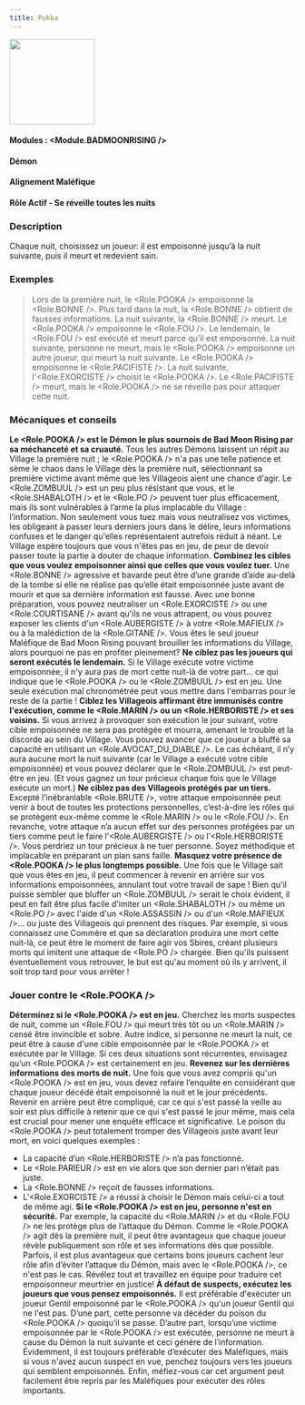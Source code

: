 ```yaml
---
title: Pukka
---
```



<img src='/img/blood-on-the-clocktower/roles/pooka.png' height='150' />

#### Modules : <Module.BADMOONRISING />
#### Démon
#### Alignement Maléfique
#### Rôle Actif - Se réveille toutes les nuits

### Description
Chaque nuit, choisissez un joueur: il est empoisonné jusqu’à la nuit suivante, puis il meurt et redevient sain.

### Exemples
> Lors de la première nuit, le <Role.POOKA /> empoisonne la <Role.BONNE />. Plus tard dans la nuit, la <Role.BONNE />  obtient de fausses informations. La nuit suivante, la <Role.BONNE /> meurt.
> Le <Role.POOKA /> empoisonne le <Role.FOU />. Le lendemain, le <Role.FOU /> est exécuté et meurt parce qu’il est empoisonné. La nuit suivante, personne ne meurt, mais le <Role.POOKA /> empoisonne un autre joueur, qui meurt la nuit suivante.
> Le <Role.POOKA /> empoisonne le <Role.PACIFISTE />. La nuit suivante, l'<Role.EXORCISTE /> choisit le <Role.POOKA />. Le <Role.PACIFISTE /> meurt, mais le <Role.POOKA /> ne se réveille pas pour attaquer cette nuit.

### Mécaniques et conseils

 **Le <Role.POOKA /> est le Démon le plus sournois de Bad Moon Rising par sa méchanceté et sa cruauté.** Tous les autres Démons laissent un répit au Village la première nuit ; le <Role.POOKA /> n'a pas une telle patience et sème le chaos dans le Village dès la première nuit, sélectionnant sa première victime avant même que les Villageois aient une chance d'agir. Le <Role.ZOMBUUL /> est un peu plus résistant que vous, et le <Role.SHABALOTH /> et le <Role.PO /> peuvent tuer plus efficacement, mais ils sont vulnérables à l’arme la plus implacable du Village : l’information. Non seulement vous tuez mais vous neutralisez vos victimes, les obligeant à passer leurs derniers jours dans le délire, leurs informations confuses et le danger qu'elles représentaient autrefois réduit à néant. Le Village espère toujours que vous n'êtes pas en jeu, de peur de devoir passer toute la partie à douter de chaque information.
 **Combinez les cibles que vous voulez empoisonner ainsi que celles que vous voulez tuer.** Une <Role.BONNE /> agressive et bavarde peut être d’une grande d’aide au-delà de la tombe si elle ne réalise pas qu’elle était empoisonnée juste avant de mourir et que sa dernière information est fausse. Avec une bonne préparation, vous pouvez neutraliser un <Role.EXORCISTE /> ou une <Role.COURTISANE /> avant qu'ils ne vous attrapent, ou vous pouvez exposer les clients d'un <Role.AUBERGISTE /> à votre <Role.MAFIEUX /> ou à la malédiction de la <Role.GITANE />. Vous êtes le seul joueur Maléfique de Bad Moon Rising pouvant brouiller les informations du Village, alors pourquoi ne pas en profiter pleinement?
 **Ne ciblez pas les joueurs qui seront exécutés le lendemain.** Si le Village exécute votre victime empoisonnée, il n'y aura pas de mort cette nuit-là de votre part... ce qui indique que le <Role.POOKA /> ou le <Role.ZOMBUUL /> est en jeu.  Une seule exécution mal chronométrée peut vous mettre dans l'embarras pour le reste de la partie !
 **Ciblez les Villageois affirmant être immunisés contre l'exécution, comme le <Role.MARIN /> ou un <Role.HERBORISTE /> et ses voisins.** Si vous arrivez à provoquer son exécution le jour suivant, votre cible empoisonnée ne sera pas protégée et mourra, amenant le trouble et la discorde au sein du Village. Vous pouvez avancer que ce joueur a bluffé sa capacité en utilisant un <Role.AVOCAT_DU_DIABLE />. Le cas échéant, il n’y aura aucune mort la nuit suivante (car le Village a exécuté votre cible empoisonnée) et vous pouvez déclarer que le <Role.ZOMBUUL /> est peut-être en jeu. (Et vous gagnez un tour précieux chaque fois que le Village exécute un mort.)
 **Ne ciblez pas des Villageois protégés par un tiers.** Excepté l’inébranlable <Role.BRUTE />, votre attaque empoisonnée peut venir à bout de toutes les protections personnelles, c’est-à-dire les rôles qui se protègent eux-même comme le <Role.MARIN /> ou le <Role.FOU />. En revanche, votre attaque n’a aucun effet sur des personnes protégées par un tiers comme peut le faire l’<Role.AUBERGISTE /> ou l’<Role.HERBORISTE />. Vous perdriez un tour précieux à ne tuer personne. Soyez méthodique et implacable en préparant un plan sans faille.
 **Masquez votre présence de <Role.POOKA /> le plus longtemps possible.** Une fois que le Village sait que vous êtes en jeu, il peut commencer à revenir en arrière sur vos informations empoisonnées, annulant tout votre travail de sape ! Bien qu'il puisse sembler que bluffer un <Role.ZOMBUUL /> serait le choix évident, il peut en fait être plus facile d'imiter un <Role.SHABALOTH /> ou même un <Role.PO /> avec l'aide d'un <Role.ASSASSIN /> ou d'un <Role.MAFIEUX />... ou juste des Villageois qui prennent des risques. Par exemple, si vous connaissez une Commère et que sa déclaration produira une mort cette nuit-là, ce peut être le moment de faire agir vos Sbires, créant plusieurs morts qui imitent une attaque de <Role.PO /> chargée. Bien qu'ils puissent éventuellement vous retrouver, le but est qu'au moment où ils y arrivent, il soit trop tard pour vous arrêter !

### Jouer contre le <Role.POOKA />
 **Déterminez si le <Role.POOKA /> est en jeu.** Cherchez les morts suspectes de nuit, comme un <Role.FOU /> qui meurt très tôt ou un <Role.MARIN /> censé être invincible et sobre. Autre indice, si personne ne meurt la nuit, ce peut être à cause d'une cible empoisonnée par le <Role.POOKA /> et exécutée par le Village. Si ces deux situations sont récurrentes, envisagez qu’un <Role.POOKA /> est certainement en jeu.
 **Revenez sur les dernières informations des morts de nuit.** Une fois que vous avez compris qu'un <Role.POOKA /> est en jeu, vous devez refaire l’enquête en considérant que chaque joueur décédé était empoisonné la nuit et le jour précédents. Revenir en arrière peut être compliqué, car ce qui s'est passé la veille au soir est plus difficile à retenir que ce qui s'est passé le jour même, mais cela est crucial pour mener une enquête efficace et significative. Le poison du <Role.POOKA /> peut totalement tromper des Villageois juste avant leur mort, en voici quelques exemples :
- La capacité d’un <Role.HERBORISTE /> n’a pas fonctionné.
- Le <Role.PARIEUR /> est en vie alors que son dernier pari n’était pas juste.
- La <Role.BONNE /> reçoit de fausses informations.
- L’<Role.EXORCISTE /> a réussi à choisir le Démon mais celui-ci a tout de même agi.
 **Si le <Role.POOKA /> est en jeu, personne n'est en sécurité.** Par exemple, la capacité du <Role.MARIN /> et du <Role.FOU /> ne les protège plus de l’attaque du Démon. Comme le <Role.POOKA /> agit dès la première nuit, il peut être avantageux que chaque joueur révèle publiquement son rôle et ses informations dès que possible. Parfois, il est plus avantageux que certains bons joueurs cachent leur rôle afin d’éviter l’attaque du Démon, mais avec le <Role.POOKA />, ce n'est pas le cas. Révélez tout et travaillez en équipe pour traduire cet empoisonneur meurtrier en justice!
 **À défaut de suspects, exécutez les joueurs que vous pensez empoisonnés.** Il est préférable d'exécuter un joueur Gentil empoisonné par le <Role.POOKA /> qu'un joueur Gentil qui ne l'est pas. D’une part, cette personne va décéder du poison du <Role.POOKA /> quoiqu’il se passe. D’autre part, lorsqu’une victime empoisonnée par le <Role.POOKA /> est exécutée, personne ne meurt à cause du Démon la nuit suivante et ceci génère de l’information. Évidemment, il est toujours préférable d’exécuter des Maléfiques, mais si vous n'avez aucun suspect en vue, penchez toujours vers les joueurs qui semblent empoisonnés. Enfin, méfiez-vous car cet argument peut facilement être repris par les Maléfiques pour exécuter des rôles importants.

